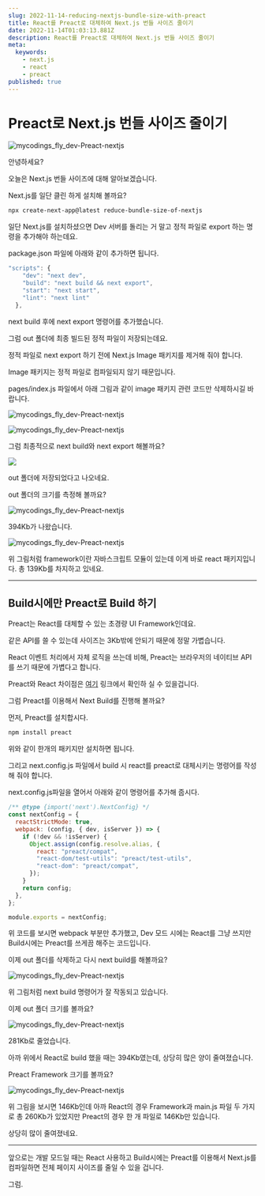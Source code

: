 ```yaml
---
slug: 2022-11-14-reducing-nextjs-bundle-size-with-preact
title: React를 Preact로 대체하여 Next.js 번들 사이즈 줄이기
date: 2022-11-14T01:03:13.881Z
description: React를 Preact로 대체하여 Next.js 번들 사이즈 줄이기
meta:
  keywords:
    - next.js
    - react
    - preact
published: true
---
```


# Preact로 Next.js 번들 사이즈 줄이기

![mycodings_fly_dev-Preact-nextjs](https://blogger.googleusercontent.com/img/a/AVvXsEjO0pinCN8SoAcCG9aD6yt4u1Q3hfqx5x-92ANuKkZycLoLP157vS8sNiLJkB4-f2vohOP8vp9Z8ZkG2cAOcrvFzoWvy1rdxXr2zw7Cur1QgFiLboIZAaehcWgex3oUm2veYeP_WGKnrPxGhw-JunK_jFcsV7KiWMhBxC96LK17RgBBOALWu2EDBYKk)

안녕하세요?

오늘은 Next.js 번들 사이즈에 대해 알아보겠습니다.

Next.js를 일단 클린 하게 설치해 볼까요?

```bash
npx create-next-app@latest reduce-bundle-size-of-nextjs
```

일단 Next.js를 설치하셨으면 Dev 서버를 돌리는 거 말고 정적 파일로 export 하는 명령을 추가해야 하는데요.

package.json 파일에 아래와 같이 추가하면 됩니다.

```js
"scripts": {
    "dev": "next dev",
    "build": "next build && next export",
    "start": "next start",
    "lint": "next lint"
  },
```

next build 후에 next export 명령어를 추가했습니다.

그럼 out 폴더에 최종 빌드된 정적 파일이 저장되는데요.

정적 파일로 next export 하기 전에 Next.js Image 패키지를 제거해 줘야 합니다.

Image 패키지는 정적 파일로 컴파일되지 않기 때문입니다.

pages/index.js 파일에서 아래 그림과 같이 image 패키지 관련 코드만 삭제하시길 바랍니다.

![mycodings_fly_dev-Preact-nextjs](https://blogger.googleusercontent.com/img/a/AVvXsEhgzWv2vr1aLCF72uJNUeQ14oATlQFPrVOWNWGNWlR3ui0XiMvawzOX8ki20tFuxM6WjvRjwl0VGkQjWNUV_b02u_H02rt8qFT6a1KDs8db_eW1xZhmrlkbqnChmv2aT7IUIeE8gCYzOc3bbViGx1Hta17WFVWDr94BBeJgjK9utS39f3vBlI7bn99H)

![mycodings_fly_dev-Preact-nextjs](https://blogger.googleusercontent.com/img/a/AVvXsEgmTdiBgbc_3z3Y-43qPenkKIrXx2_5vONUG5NhWg9nYBZ_MPzQT2qjsT_IE-aAxckdvgbP9GWL6o6xiajHowlbmDkcqFfAzccc9AAMhdIK8A2FQn4bBGdxdL_XouunQ-n4rctEiNvph2L61IzbOhGR0x6FlMq2lHyvWFJHPL9_RzlYVtCbec99oFD4)

그럼 최종적으로 next build와 next export 해볼까요?

![](https://blogger.googleusercontent.com/img/a/AVvXsEiTayGjxYVdkb0ga-KWIXXnXxgxQZEf1QMrbsFeGjOnbT4L_OVkqVI_JmJxTd4JmsyXnE4VU_c7Oaw1ofvFM63GSbCjpDUWBEnLkQT36CnImb_HJcWvlc9c2VxpsWAznndtWyirlUZ7IkfK1W6W3uhU77i87W1Z90-9ftsWveAYiMevlYRHHmI4Dwbd=s16000)

out 폴더에 저장되었다고 나오네요.

out 폴더의 크기를 측정해 볼까요?

![mycodings_fly_dev-Preact-nextjs](https://blogger.googleusercontent.com/img/a/AVvXsEg08mWQhluKLGNkAbsUSBkAgyeNgXjcR2vBzVZYIeIjV2w9Zub2xLyDOQlYE5W9i9mSIqflRt-b3V1bfN6KN2vnObpaBR498YtscyeIERt3NctlY5ZguvUag5qIoSkbUsbYlX0r74g2SOFkHVZZikzDJ437B53jgc355Jgs8n48HWrpEby9hmJ1wW2A=s16000)

394Kb가 나왔습니다.

![mycodings_fly_dev-Preact-nextjs](https://blogger.googleusercontent.com/img/a/AVvXsEh4XKbVlQMaWMxwiLLiSyoIX8O_dez2_ziZ2jMCZ8a8v4hCeLGKq0e3v6gxJ4wek6pagukh28VeUq-BwYYyVt1k7qbWj6AWxt72fJkvx0YAXe_oF3HWwabmgI8colxWLdMkjVakRyPr9ZJk2P-_wZeqn9aZiZ3_ZspwN6OjtOELLEYe5SgNQ_iTE-0s)

위 그림처럼 framework이란 자바스크립트 모듈이 있는데 이게 바로 react 패키지입니다. 총 139Kb를 차지하고 있네요.

<hr />

## Build시에만 Preact로 Build 하기

Preact는 React를 대체할 수 있는 초경량 UI Framework인데요.

같은 API를 쓸 수 있는데 사이즈는 3Kb밖에 안되기 때문에 정말 가볍습니다.

React 이벤트 처리에서 자체 로직을 쓰는데 비해, Preact는 브라우저의 네이티브 API를 쓰기 때문에 가볍다고 합니다.

Preact와 React 차이점은 [여기](https://preactjs.com/guide/v8/differences-to-react/) 링크에서 확인하 실 수 있을겁니다.

그럼 Preact를 이용해서 Next Build를 진행해 볼까요?

먼저, Preact를 설치합시다.

```bash
npm install preact
```

위와 같이 한개의 패키지만 설치하면 됩니다.

그리고 next.config.js 파일에서 build 시 react를 preact로 대체시키는 명령어를 작성해 줘야 합니다.

next.config.js파일을 열어서 아래와 같이 명령어를 추가해 줍시다.

```js
/** @type {import('next').NextConfig} */
const nextConfig = {
  reactStrictMode: true,
  webpack: (config, { dev, isServer }) => {
    if (!dev && !isServer) {
      Object.assign(config.resolve.alias, {
        react: "preact/compat",
        "react-dom/test-utils": "preact/test-utils",
        "react-dom": "preact/compat",
      });
    }
    return config;
  },
};

module.exports = nextConfig;
```
위 코드를 보시면 webpack 부분만 추가했고, Dev 모드 시에는 React를 그냥 쓰지만 Build시에는 Preact를 쓰게끔 해주는 코드입니다.

이제 out 폴더를 삭제하고 다시 next build를 해볼까요?

![mycodings_fly_dev-Preact-nextjs](https://blogger.googleusercontent.com/img/a/AVvXsEjGIhfoDL57SqQvgF3dB-1ufNh8nhRe30yZchN7FPfirblWBdFjxv78LopPA4a3DDgBSnxF-609wY9BqcFK4johtWOYGmP6NIDD8aHEkbxjxezASctkYZo1SLWDYW-44G4Frt72Cu0tZnLW2PPjOInzY3-tHgSokg6EhlRsLKR94ACMJtSIgie4rMLw=s16000)

위 그림처럼 next build 명령어가 잘 작동되고 있습니다.

이제 out 폴더 크기를 볼까요?

![mycodings_fly_dev-Preact-nextjs](https://blogger.googleusercontent.com/img/a/AVvXsEiCLTnkMGOJ255Ua6cqmpUWnl93AtrX5GXU2pG9in9myGuD4FtJRdFSZYLY6j70R6_HZw4Dh0UhxrSzowSKwSUR3hvFbNyT9JeT1Po10nWEGEJ6s8q1sZZlikAWTATAPJ-kMCAY7ARdYpE3OfTIDMwjdlcs4crrb6rOKlqJGhUdRxvTDQyEulImZgcO=s16000)

281Kb로 줄었습니다.

아까 위에서 React로 build 했을 때는 394Kb였는데, 상당히 많은 양이 줄여졌습니다.

Preact Framework 크기를 볼까요?

![mycodings_fly_dev-Preact-nextjs](https://blogger.googleusercontent.com/img/a/AVvXsEi8SpieK-OLsKxrIV3nV37iR4dHOAq0Zlaf4HEf5oPXp_hQbsNXwTYJAb--N8bA1pmm250kVZrwi6EnUztN_sCrKGB_ZDYcFZcS_WcuW0iz6TL-0SZnIDaj9eaQkulkjLUBujg-3SzNkmZcmMtxSqqQwhMjktLBGAwy3spjpWUgtygbfD8Z3YtDjKvY=s16000)

위 그림을 보시면 146Kb인데 아까 React의 경우 Framework과 main.js 파일 두 가지로 총 260Kb가 있었지만 Preact의 경우 한 개 파일로 146Kb만 있습니다.

상당히 많이 줄여졌네요.

<hr />

앞으로는 개발 모드일 때는 React 사용하고 Build시에는 Preact를 이용해서 Next.js를 컴파일하면 전체 페이지 사이즈를 줄일 수 있을 겁니다.

그럼.